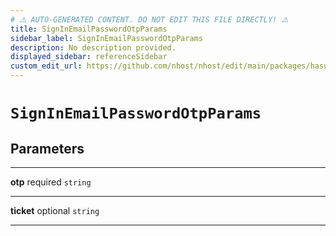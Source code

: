 ```yaml
---
# ⚠️ AUTO-GENERATED CONTENT. DO NOT EDIT THIS FILE DIRECTLY! ⚠️
title: SignInEmailPasswordOtpParams
sidebar_label: SignInEmailPasswordOtpParams
description: No description provided.
displayed_sidebar: referenceSidebar
custom_edit_url: https://github.com/nhost/nhost/edit/main/packages/hasura-auth-js/src/utils/types.ts#L35
---
```


# `SignInEmailPasswordOtpParams`

## Parameters

---

**<span className="parameter-name">otp</span>** <span className="optional-status">required</span> `string`

---

**<span className="parameter-name">ticket</span>** <span className="optional-status">optional</span> `string`

---
